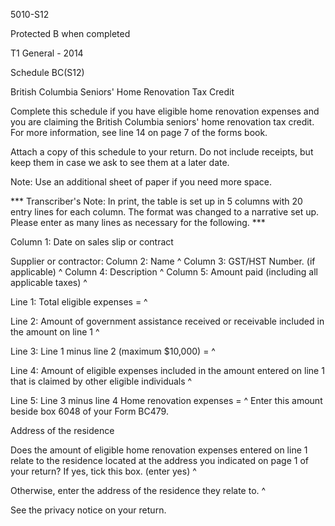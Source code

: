 ﻿5010-S12 
 
Protected B when completed 
 
T1 General - 2014 
 
Schedule BC(S12) 
 
British Columbia Seniors' Home Renovation Tax Credit 
 
Complete this schedule if you have eligible home renovation expenses and you 
are claiming the British Columbia seniors' home renovation tax credit. For 
more information, see line 14 on page 7 of the forms book. 
 
Attach a copy of this schedule to your return. Do not include receipts, but 
keep them in case we ask to see them at a later date. 
 
Note: Use an additional sheet of paper if you need more space. 
 
*** Transcriber's Note: In print, the table is set up in 5 columns with 20 
entry lines for each column. The format was changed to a narrative set up. 
Please enter as many lines as necessary for the following. *** 
 
Column 1: Date on sales slip or contract 
 
Supplier or contractor: 
Column 2: Name ^
Column 3: GST/HST Number. (if applicable) ^
Column 4: Description ^
Column 5: Amount paid (including all applicable taxes) ^
 
Line 1: Total eligible expenses = ^
 
Line 2: Amount of government assistance received or receivable included in 
the amount on line 1 ^
 
Line 3: Line 1 minus line 2 (maximum $10,000) = ^
 
Line 4: Amount of eligible expenses included in the amount entered on line 1 
that is claimed by other eligible individuals ^
 
Line 5: Line 3 minus line 4 Home renovation expenses = ^
Enter this amount beside box 6048 of your Form BC479. 
 
Address of the residence 
 
Does the amount of eligible home renovation expenses entered on line 1 relate 
to the residence located at the address you indicated on page 1 of your 
return? If yes, tick this box. (enter yes) ^
 
Otherwise, enter the address of the residence they relate to. ^
 
See the privacy notice on your return.
